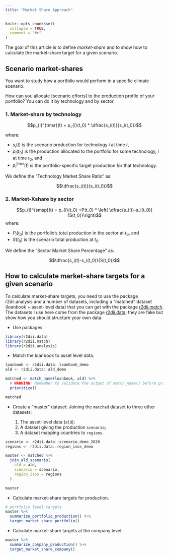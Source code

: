 ```yaml
---
title: "Market Share Approach"
---
```


```r
knitr::opts_chunk$set(
  collapse = TRUE,
  comment = "#>"
)
```

The goal of this article is to define _market-share_ and to show how to calculate the market-share target for a given scenario.

## Scenario market-shares

You want to study how a portfolio would perform in a specific climate scenario. 

How can you allocate [scenario efforts] to the production profile of your portfolio? You can do it by technology and by sector.

### 1. Market-share by technology

$$p_{i}^{tmsr}(t) = p_{i}(t_0) * \dfrac{s_i(t)}{s_i(t_0)}$$

where:

* $s_i(t)$ is the scenario production for technology $i$ at time $t$,
* $p_{i}(t_0)$ is the production allocated to the portfolio for some technology, $i$ at time $t_0$, and
* $p_{i}^{tmsr}(t)$ is the portfolio-specific target production for that technology.

We define the "Technology Market Share Ratio" as:

$$\dfrac{s_i(t)}{s_i(t_0)}$$

### 2. Market-Xshare by sector

$$p_{i}^{smsp}(t) = p_{i}(t_0) +P(t_0) * \left( \dfrac{s_i(t)-s_i(t_0)}{S(t_0)}\right)$$
where:

* $P_i(t_0)$ is the portfolio's total production in the sector at $t_0$, and
* $S(t_0)$ is the scenario total production at $t_0$.

We define the "Sector Market Share Percentage" as:

$$\dfrac{s_i(t)-s_i(t_0)}{S(t_0)}$$

## How to calculate market-share targets for a given scenario

To calculate market-share targets, you need to use the package r2dii.analysis and a number of datasets, including a "matched" dataset (loanbook + asset-level data) that you can get with the package [r2dii.match](https://2degreesinvesting.github.io/r2dii.match/). The datasets I use here come from the package [r2dii.data](https://2degreesinvesting.github.io/r2dii.data/); they are fake but show how you should structure your own data.

* Use packages.

```r
library(r2dii.data)
library(r2dii.match)
library(r2dii.analysis)
```

* Match the loanbook to asset level data.

```r
loanbook <- r2dii.data::loanbook_demo
ald <- r2dii.data::ald_demo

matched <- match_name(loanbook, ald) %>%
  # WARNING: Remember to validate the output of match_name() before prioritize()
  prioritize()

matched
```

* Create a "master" dataset: Joining the `matched` dataset to three other datasets:

    1. The asset-level data (`ald`);
    2. A dataset giving the production `scenario`;
    3. A dataset mapping countries to `regions`.

```r
scenario <- r2dii.data::scenario_demo_2020
regions <- r2dii.data::region_isos_demo

master <- matched %>% 
  join_ald_scenario(
    ald = ald, 
    scenario = scenario, 
    region_isos = regions
  )

master
```

* Calculate market-share targets for production.

```r
# portfolio level targets
master %>%
  summarize_portfolio_production() %>%
  target_market_share_portfolio()
```

* Calculate market-share targets at the company level.

```r
master %>%
  summarize_company_production() %>%
  target_market_share_company()
```
